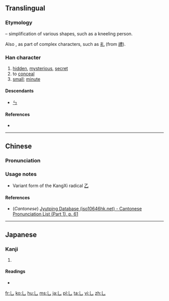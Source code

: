 {{also|し}}
==Translingual==
{{stroke order|type=animate}}

===Etymology===
{{liushu|p}} – simplification of various shapes, such as a kneeling person.

Also {{Han simp|豊}}, as part of complex characters, such as [[礼]] (from [[禮]]).

===Han character===
{{Han char|rn=5|rad=乙|as=00|sn=1|var=1|four=10000|canj=LU,XLU}}

# [[hidden]], [[mysterious]], [[secret]]
# to [[conceal]]
# [[small]]; [[minute]]

====Descendants====
*[[ㄣ]]

====References====
* {{Han ref|kx=0083.170|dkj=00163|hdz=10048.041|uh=4E5A|ud=20058}}

----

==Chinese==
{{zh-forms}}

===Pronunciation===
{{zh-pron
|m=yǐn
|c=jyut3,jan2
|mc=y
|oc=
|ma=
|cat=a,v
}}

===Usage notes===
* Variant form of the KangXi radical [[Index:Chinese radical/乙|乙]]

====References====
*(''Cantonese'') [http://www.iso10646hk.net/jp/document/download.jsp Jyutping Database (iso10646hk.net) - Cantonese Pronunciation List (Part 1), p. 61]

----

==Japanese==

===Kanji===
{{ja-kanji|grade=|rs=乙00}}

# {{defn|lang=ja|sort=乙00}}

====Readings====
* {{ja-readings|on=[[いん]] (in), [[おん]] (on)|kun=[[かくれる]] (kakureru)}}

[[fr:乚]]
[[ko:乚]]
[[hu:乚]]
[[ms:乚]]
[[ja:乚]]
[[pl:乚]]
[[ta:乚]]
[[vi:乚]]
[[zh:乚]]